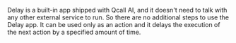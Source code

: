 
Delay is a built-in app shipped with Qcall AI, and it doesn't need to talk with any other external service to run. So there are no additional steps to use the Delay app. It can be used only as an action and it delays the execution of the next action by a specified amount of time.
